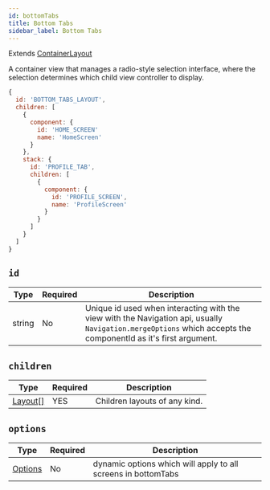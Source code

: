 ```yaml
---
id: bottomTabs
title: Bottom Tabs
sidebar_label: Bottom Tabs
---
```


Extends [ContainerLayout](container-layout)

A container view that manages a radio-style selection interface, where the selection determines which child view controller to display.

```js
{
  id: 'BOTTOM_TABS_LAYOUT',
  children: [
    {
      component: {
        id: 'HOME_SCREEN'
        name: 'HomeScreen'
      }
    },
    stack: {
      id: 'PROFILE_TAB',
      children: [
        {
          component: {
            id: 'PROFILE_SCREEN',
            name: 'ProfileScreen'
          }
        }
      ]
    }
  ]
}
```

## `id`

| Type   | Required | Description                                                                                                                                                    |
| ------ | -------- | -------------------------------------------------------------------------------------------------------------------------------------------------------------- |
| string | No       | Unique id used when interacting with the view with the Navigation api, usually `Navigation.mergeOptions` which accepts the componentId as it's first argument. |

## `children`

| Type               | Required | Description                   |
| ------------------ | -------- | ----------------------------- |
| [Layout[]](layout) | YES      | Children layouts of any kind. |

## `options`

| Type                    | Required | Description                                                   |
| ----------------------- | -------- | ------------------------------------------------------------- |
| [Options](options-root) | No       | dynamic options which will apply to all screens in bottomTabs |
